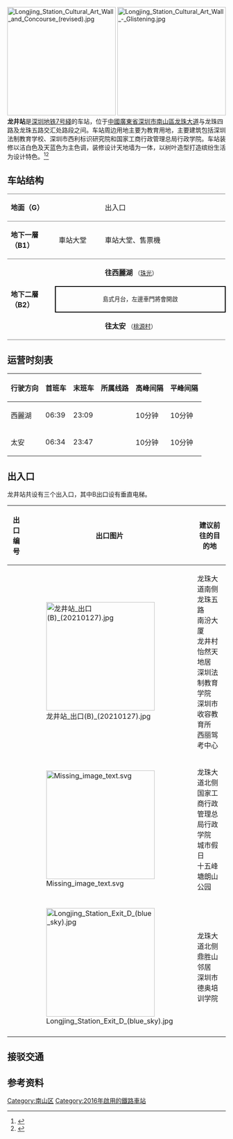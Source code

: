 {{noteTA
|G1=Transport
}}
{{Infobox station
|name = 龍井
|eng_name = Longjing
|livery = #89B0C3
|namecolour = #000000
|linecolour = {{深圳地铁色彩|7}}
|image = Longjing Station Platform (revised).jpg
|country = {{CHN}}
|borough = [[廣東省|廣東省]][[深圳市|深圳市]][[南山區|南山區]]
|address = [[龙珠大道|龙珠大道]]与龙珠四路及龙珠五路之间
|coordinates =
|map =
|colour =
|line = {{深圳地鐵|7|sl}}
|hours =
|opened = 2016年10月28日
|services = {{Adjacent stations|system=Shenzhen Metro |line1=7|left1=珠光|right1=桃源村}}|
|structure = 地下車站
|platformtype = [[島式月台|島式月台]]
|platform = 2
|exits =
|route_map ={{Routemap|inline=yes|legend=no|map=
utSTRf!~MFADEg\utSTRg!~MFADEg~~{{rmri|u}}[[珠光站|珠光]]
utSTR+BSl\utSTR+BSr!~num1r
utSTR+BSl!~num2l\utSTR+BSr~~'''B2'''
utSTRf!~MFADEf\utSTRg!~MFADEf~~{{rmri|d}}[[桃源村站|桃源村]]
}}}}
[[File:Longjing_Station_Cultural_Art_Wall_and_Concourse_(revised).jpg|250px]]
[[File:Longjing_Station_Cultural_Art_Wall_-_Glistening.jpg|250px]]
'''龙井站'''是[[深圳地铁|深圳地铁]][[深圳地鐵7号綫|7号綫]]的车站，位于[[中華人民共和國|中國]][[廣東省|廣東省]][[深圳市|深圳市]][[南山區|南山區]][[龙珠大道|龙珠大道]]与龙珠四路及龙珠五路交汇处路段之间。车站周边用地主要为教育用地，主要建筑包括深圳法制教育学校、深圳市西利标识研究院和国家工商行政管理总局行政学院。车站装修以洁白色及天蓝色为主色调，装修设计天地墙为一体，以树叶造型打造缤纷生活为设计特色。<ref>{{Cite web |url=http://www.szmc.net/page/service/service.html?code=2103&site=0601 |title=地铁7号线站点介绍 |access-date=2016-10-28 |archive-url=https://web.archive.org/web/20170517200758/http://www.szmc.net/page/service/service.html?code=2103&site=0601 |archive-date=2017-05-17 |dead-url=yes }}</ref><ref>{{Cite web |url=http://www.sznews.com/news/content/2016-09/15/content_13862745_3.htm |title=7号线站点 深圳新闻网 |access-date=2016-10-28 |archive-url=https://web.archive.org/web/20161028153850/http://www.sznews.com/news/content/2016-09/15/content_13862745_3.htm |archive-date=2016-10-28 |dead-url=yes }}</ref>

== 车站结构 ==
{|cellspacing=0 cellpadding=3
|-
|style="border-top:solid 1px gray;border-bottom:solid 1px gray;" valign=top width=100|'''地面（G）'''
|style="border-top:solid 1px gray;border-bottom:solid 1px gray;" valign=top width=100|
|style="border-top:solid 1px gray;border-bottom:solid 1px gray;" valign=top width=300|出入口
|-
|style="border-top:solid 1px gray;border-bottom:solid 1px gray;" valign=top width=100|'''地下一層（B1）'''
|style="border-top:solid 1px gray;border-bottom:solid 1px gray;" valign=top width=100|車站大堂
|style="border-top:solid 1px gray;border-bottom:solid 1px gray;" valign=top width=300|車站大堂、售票機
|-
|style="border-bottom:solid 1px gray;" rowspan=3 valign=top|'''地下二層（B2）'''
|style="border-bottom:solid 1px gray;"|{{深圳地铁站台|line=7|platform=1}}
|style="border-bottom:solid 1px gray;"|{{arrow|L}} '''{{深圳地鐵|7|c}}往西麗湖''' <small>（[[珠光站|珠光]]）</small>
|-
|style="border-right:solid 2px black;border-left:solid 2px black;border-top:solid 2px black;border-bottom:solid 2px black;" colspan=2|<center><small>島式月台，左邊車門將會開啟</small></center>
|-
|style="border-bottom:solid 1px gray;"|{{深圳地铁站台|line=7|platform=2}}
|style="border-bottom:solid 1px gray;"|'''{{深圳地鐵|7|c}}往太安''' {{arrow|R}} <small>（[[桃源村站|桃源村]]）</small>
|}

==运营时刻表==
{| class="wikitable"
|-
! 行驶方向 !! 首班车 !! 末班车 !! 所属线路 !! 高峰间隔 !! 平峰间隔
|-
|西麗湖 || 06:39|| 23:09 || {{深圳地鐵|7|c}} || 10分钟 || 10分钟
|-
|太安 || 06:34 || 23:47 || {{深圳地鐵|7|c}} || 10分钟 || 10分钟
|}
==出入口==
龙井站共设有三个出入口，其中B出口设有垂直电梯。
{| class="wikitable"
! 出口编号
! 出口图片
! 建议前往的目的地
|-
| {{港铁出口|B|附=盲升}}
| [[File:龙井站_出口(B)_(20210127).jpg|250px]]
| 龙珠大道南侧<br>龙珠五路<br>南汾大厦<br>龙井村<br>怡然天地居<br>深圳法制教育学院<br>深圳市收容教育所<br>西丽驾考中心
|-
| {{港铁出口|C|附=盲}}
| [[File:Missing_image_text.svg|250px]]
| 龙珠大道北侧<br>国家工商行政管理总局行政学院<br>城市假日<br>十五峰<br>塘朗山公园
|-
| {{港铁出口|D|附=盲}}
| [[File:Longjing_Station_Exit_D_(blue_sky).jpg|250px]]
| 龙珠大道北侧<br>鼎胜山邻居<br>深圳市德奥培训学院
|-
| bgcolor="#EEEEEE" colspan=3 | {{港鐵出口|註=盲升}}
|}

==接驳交通==
{{深圳公交巴士列表|车站名=鼎盛山邻|326|334|M203|M474|N8|19|104|201|235|316|325|高峰62|高峰69}}
{{深圳公交巴士列表|车站名=龙珠四路|26|58|67}}	

== 参考资料 ==
{{reflist}}
{{深圳地铁7号线车站}}
{{深圳地鐵車站列表}}
[[Category:南山区|Category:南山区]]
[[Category:2016年啟用的鐵路車站|Category:2016年啟用的鐵路車站]]